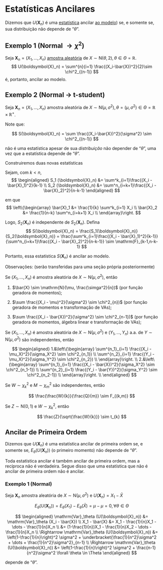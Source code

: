 # Estatísticas Ancilares

Dizemos que $U(\boldsymbol{X}_n)$ é uma [estatística](estatisticas.qmd) ancilar [ao modelo](modelo-estatistico.qmd)) se,
e somente se, sua distribuição não depende de "$\theta$".

## Exemplo 1 (Normal $\rightarrow \chi^2$)
Seja $\boldsymbol{X}_n = (X_1,\dots,X_n)$ [amostra aleatória](populacao-e-amostra.qmd#sec-aa)
de $X\sim\mathrm{N}(\theta,2),\theta \in \Theta=\mathbb{R}$.
$$
U(\boldsymbol{X}_n) = \sum^{n}{i=1} \frac{(X_i-\bar{X})^2}{2}\sim \chi^2_{(n-1)}
$$
é, portanto, ancilar ao modelo.

## Exemplo 2 (Normal $\rightarrow$ t-student)
Seja $\boldsymbol{X}_n = (X_1,\dots,X_n)$ amostra aleatória de
$X\sim\mathrm{N}(\mu,\sigma^2),\theta = (\mu,\sigma^2) \in \Theta=\mathbb{R}\times\mathbb{R}^+$.

Note que:

$$
S(\boldsymbol{X}_n) = \sum \frac{(X_i-\bar{X})^2}{\sigma^2} \sim \chi^2_{(n-1)}
$$

não é uma estatística apesar de sua *distribuição* não depender de "$\theta$", uma vez que a estatística depende
de "$\theta$".

Construiremos duas novas estatísticas

Sejam, com $k<n$,
$$
\begin{aligned}
S_1 (\boldsymbol{X}_n) &= \sum^k_{i=1}\frac{(X_i - \bar{X}_1)^2}{k-1} \\
S_2 (\boldsymbol{X}_n) &= \sum^n_{i=k+1}\frac{(X_i - \bar{X}_2)^2}{n-k-1}
\end{aligned}
$$

em que
$$
\left\{\begin{array}
\bar{X}_1 &= \frac{1}{k} \sum^k_{i=1} X_i \\
\bar{X}_2 &= \frac{1}{n-k} \sum^n_{i=k+1} X_i \\
\end{array}\right.
$$

Logo, $S_2(\boldsymbol{X}_n)$ é independente de $S_2(\boldsymbol{X}_n)$. Defina
$$
S(\boldsymbol{X}_n) = \frac{S_1(\boldsymbol{X}_n)}{S_2(\boldsymbol{X}_n)} =
\frac{\sum^k_{i=1}\frac{(X_i - \bar{X}_1)^2}{k-1}}{\sum^n_{i=k+1}\frac{(X_i - \bar{X}_2)^2}{n-k-1}}
\sim \mathrm{F}_{k-1,n-k-1}
$$

Portanto, essa estatística $S(\boldsymbol{X}_n)$ é ancilar ao modelo.

<!-- TODO: criar seção própria com as provas disso -->
Observações: (serão transferidas para uma seção própria posteriormente)

Se $(X_1,\dots,X_n)$ é amostra aleatória de $X\sim \mathrm{N}(\mu,\sigma^2)$, então

1. $\bar{X} \sim \mathrm{N}(\mu, \frac{\simga^2}{n})$ (por função geradora de momentos);

2. $\sum \frac{(X_i - \mu)^2}{\sigma^2} \sim \chi^2_{n})$ (por função geradora de momentos e transformação de VAs);

3. $\sum \frac{(X_i - \bar{X})^2}{\sigma^2} \sim \chi^2_{n-1})$ (por função geradora de momentos, álgebra linear e transformação de VAs);

Se $(X_1,\dots,X_n)$ é amostra aleatória de $X\sim \mathrm{N}(\mu,\sigma^2)$ e $(Y_1,\dots,Y_n)$ a.a. de $Y\sim\mathrm{N}(\mu,\sigma^2)$
são independentes, então

$$
\begin{aligned}
1.&\left\{\begin{array}
\sum^{n_1}_{i=1} \frac{(X_i - \mu_X)^2}{\sigma_X^2} \sim \chi^2_{n_1}) \\
\sum^{n_2}_{i=1} \frac{(Y_i - \mu_X)^2}{\sigma_Y^2} \sim \chi^2_{n_2}) \\
\end{array}\right. \\
2.&\left\{\begin{array}
\sum^{n_1}_{i=1} \frac{(X_i - \bar{X})^2}{\sigma_X^2} \sim \chi^2_{n_1-1}) \\
\sum^{n_2}_{i=1} \frac{(Y_i - \bar{Y})^2}{\sigma_Y^2} \sim \chi^2_{n_2-1}) \\
\end{array}\right. \\
\end{aligned}
$$

Se $W\sim\chi^2_k$ e $M\sim\chi^2_m$ são independentes, então

$$
\frac{\frac{W}{k}}{\frac{Q}{m}} \sim F_{(k,m)}
$$

Se $Z\sim\mathrm{N}(0,1)$ e $W\sim\chi^2_{k}$, então

$$
\frac{Z}{\sqrt{\frac{W}{k}}} \sim t_{k}
$$

## Ancilar de Primeira Ordem

Dizemos que $U(\boldsymbol{X}_n)$ é uma estatística ancilar de primeira ordem se, e somente se,
$E_{\theta}\left(U(\boldsymbol{X}_n)\right)$ (o primeiro momento) não depende de "$\theta$".

Toda estatística ancilar é também ancilar de primeira ordem, mas a recíproca não é verdadeira. Segue disso que uma
estatística que não é ancilar de primeira ordem não é ancilar.

### Exemplo 1 (Normal)
Seja $\boldsymbol{X}_n$ amostra aleatória de $X\sim\mathrm{N}(\mu,\sigma^2)$ e $U(\boldsymbol{X}_n) = X_1 - \bar{X}$

$$
E_\theta(U(\boldsymbol{X}_n)) = E_\theta(X_1) - E_\theta(\bar{X}) = \mu - \mu = 0, \forall \theta \in \Theta
$$

$$
\begin{aligned}
\mathrm{Var}_\theta (U(\boldsymbol{X}_n)) &= \mathrm{Var}_\theta (X_i - \bar{X}) \\
X_1 - \bar{X} &= X_1 - \frac{1}{n}X_1 - \dots - \frac{1}{n}X_n \\
&= (1-\frac{1}{n})X_1 - \frac{1}{n}X_2 - \dots - \frac{1}{n}X_n \\
\Rightarrow 
\mathrm{Var}_\theta (U(\boldsymbol{X}_n)) &= \left(1-\frac{1}{n}\right)^2 \sigma^2 + \underbracket{\frac{1}{n^2}\sigma^2 + \dots + \frac{1}{n^2}\sigma^2}_{n-1} \\
\Rightarrow 
\mathrm{Var}_\theta (U(\boldsymbol{X}_n)) &= \left(1-\frac{1}{n}\right)^2 \sigma^2 + \frac{n-1}{n^2}\sigma^2 \forall \theta \in \Theta
\end{aligned}
$$

depende de "$\theta$".
